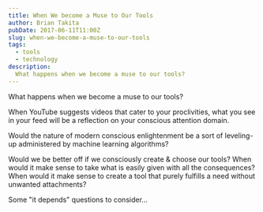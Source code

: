 ```yaml
---
title: When We become a Muse to Our Tools
author: Brian Takita
pubDate: 2017-06-11T11:00Z
slug: when-we-become-a-muse-to-our-tools
tags:
  - tools
  - technology
description:
  What happens when we become a muse to our tools?
---
```


What happens when we become a muse to our tools?

When YouTube suggests videos that cater to your proclivities, what you see in your feed will be a reflection on your
conscious attention domain.

Would the nature of modern conscious enlightenment be a sort of leveling-up administered by machine learning algorithms?

Would we be better off if we consciously create & choose our tools? When would it make sense to take what is easily
given with all the consequences? When would it make sense to create a tool that purely fulfills a need without
unwanted attachments?

Some "it depends" questions to consider&hellip;
<p>
	<Rel dom={
		fragment_(
			`This post was inspired by `,
			atb_({ innerText: 'Alan Watts', href: 'https://www.youtube.com/watch?v=L4IAwk1G5ts' }),
			footnote_c_({ ctx, id: 'alan-watts-thinking-too-much-illusion' },
				'Alan Watts Too much Thinking will throw you into Illusion'),
			`.`)
	}/>
 </p>
<Rel dom={footnote_list_c_({ ctx })}></Rel>
